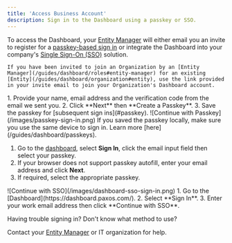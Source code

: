 ```yaml
---
title: 'Access Business Account'
description: Sign in to the Dashboard using a passkey or SSO.
---
```




To access the Dashboard, your [Entity Manager](/guides/dashboard/roles#entity-manager) will either email you an invite to register for a [passkey-based sign in](#passkey) or integrate the Dashboard into your company's [Single Sign-On (SSO)](#sso) solution.

<Tabs>
  <Tab title="Sign In with Passkey">
    
    If you have been invited to join an Organization by an [Entity Manager](/guides/dashboard/roles#entity-manager) for an existing [Entity](/guides/dashboard/organization#entity), use the link provided in your invite email to join your Organization's Dashboard account.

  <Steps>
     <Step title="First-Time Sign In">
    1. Provide your name, email address and the verification code from the email we sent you.
    2. Click **Next** then **Create a Passkey**.
    3. Save the passkey for [subsequent sign ins](#passkey).
  </Step>
  <Step title="Sign In with Passkey">
  ![Continue with Passkey](/images/passkey-sign-in.png)

  <Note>
    If you saved the passkey locally, make sure you use the same device to sign in.
    Learn more [here](/guides/dashboard/passkeys).
</Note>

  1. Go to the [dashboard](https://dashboard.paxos.com/), select **Sign In**, click the email input field then select your passkey.
  2. If your browser does not support passkey autofill, enter your email address and click **Next**.
  3. If required, select the appropriate passkey.
  </Step>
</Steps>
  </Tab>
  <Tab title="Sign In with SSO">
  ![Continue with SSO](/images/dashboard-sso-sign-in.png)
   1. Go to the [Dashboard](https://dashboard.paxos.com/).
   2. Select **Sign In**.
   3. Enter your work email address then click **Continue with SSO**.

  </Tab>
</Tabs>

<Tip>

 Having trouble signing in? Don't know what method to use?

Contact your [Entity Manager](/guides/dashboard/roles#entity-manager) or IT organization for help.

</Tip>


